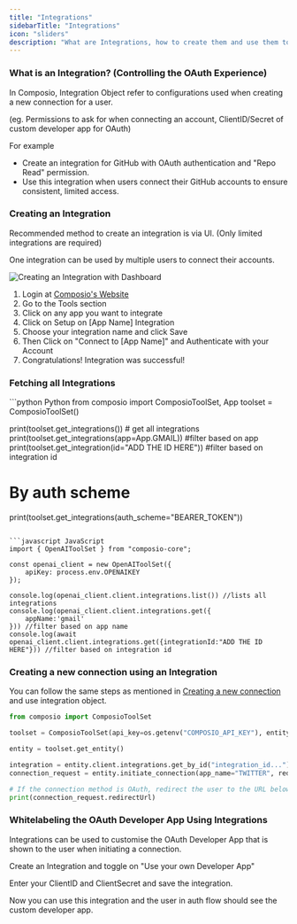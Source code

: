 ```yaml
---
title: "Integrations"
sidebarTitle: "Integrations"
icon: "sliders"
description: "What are Integrations, how to create them and use them to connect user accounts"
---
```


### What is an Integration? (Controlling the OAuth Experience)

In Composio, Integration Object refer to configurations used when creating a new connection for a user.

<Note> (eg. Permissions to ask for when connecting an account, ClientID/Secret of custom developer app for OAuth) </Note>

For example 
- Create an integration for GitHub with OAuth authentication and "Repo Read" permission.
- Use this integration when users connect their GitHub accounts to ensure consistent, limited access.

### Creating an Integration

<Note> Recommended method to create an integration is via UI. (Only limited integrations are required) </Note>

<Info> One integration can be used by multiple users to connect their accounts. </Info>

![Creating an Integration with Dashboard](/patterns/Auth/gifs/only_integration.gif)

1. Login at [Composio's Website](https://app.composio.dev)
2. Go to the Tools section
3. Click on any app you want to integrate
4. Click on Setup on [App Name] Integration
5. Choose your integration name and click Save
6. Then Click on "Connect to [App Name]" and Authenticate with your Account
7. Congratulations! Integration was successful!

### Fetching all Integrations

<CodeGroup>
```python Python
from composio import ComposioToolSet, App
toolset = ComposioToolSet()

print(toolset.get_integrations()) # get all integrations
print(toolset.get_integrations(app=App.GMAIL)) #filter based on app 
print(toolset.get_integration(id="ADD THE ID HERE")) #filter based on integration id

# By auth scheme
print(toolset.get_integrations(auth_scheme="BEARER_TOKEN"))
```

```javascript JavaScript
import { OpenAIToolSet } from "composio-core";

const openai_client = new OpenAIToolSet({
    apiKey: process.env.OPENAIKEY
});

console.log(openai_client.client.integrations.list()) //lists all integrations
console.log(openai_client.client.integrations.get({
    appName:'gmail'
})) //filter based on app name
console.log(await openai_client.client.integrations.get({integrationId:"ADD THE ID HERE"})) //filter based on integration id
```
</CodeGroup>

### Creating a new connection using an Integration

You can follow the same steps as mentioned in [Creating a new connection](/patterns/Auth/connected_account) and use integration object.
<CodeGroup>
```python Python
from composio import ComposioToolSet

toolset = ComposioToolSet(api_key=os.getenv("COMPOSIO_API_KEY"), entity_id="Jessica")

entity = toolset.get_entity()

integration = entity.client.integrations.get_by_id("integration_id...")
connection_request = entity.initiate_connection(app_name="TWITTER", redirect_url="redirect_url...", integration=integration)

# If the connection method is OAuth, redirect the user to the URL below
print(connection_request.redirectUrl)
```
</CodeGroup>

### Whitelabeling the OAuth Developer App Using Integrations 

Integrations can be used to customise the OAuth Developer App that is shown to the user when initiating a connection.

Create an Integration and toggle on "Use your own Developer App"

Enter your ClientID and ClientSecret and save the integration.

Now you can use this integration and the user in auth flow should see the custom developer app. 